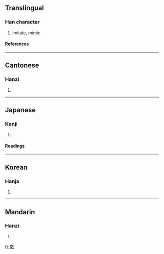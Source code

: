 ==Translingual==
===Han character===
{{Han char|rad=人|as=10|sn=12|four=2824<sub>0</sub>|canj=人卜大大 (OYKK)}}
# imitate, mimic
====References====
{{Han ref|kx=0113.240|dkj=00969|dj=0241.130|hdz=10205.020|uh=509A|ud=20634|bh=B3CB|bd=46027}}
----
==Cantonese==
===Hanzi===
{{yue-hanzi|jyut=|y=haau6}}
# {{defn|Cantonese}}
----
==Japanese==
===Kanji===
{{ja-kanji|grade=|rs=人10}}
# {{defn|Japanese}}
====Readings====
{{ja-readings|on=[[こう]] (kō)|kun=[[ならう]] (narau)}}
----
==Korean==
===Hanja===
{{ko-hanja|hangeul=효|rv=hyo|mr=hyo}}
# {{defn|Korean}}
----
==Mandarin==
===Hanzi===
{{cmn-hanzi|pin=[[xiào]] (xiao4)|wg=hsiao<sup>4</sup>}}
# {{defn|Mandarin}}

[[fr:傚]]